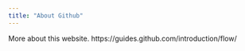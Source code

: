 ```yaml
---
title: "About Github"
---
```


More about this website.
https://guides.github.com/introduction/flow/